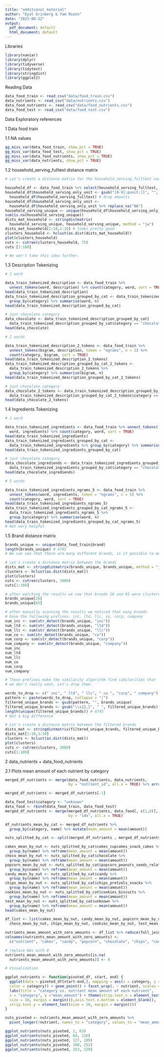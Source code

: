 ```yaml
---
title: "additional material"
author: "Eyal Grinberg & Yam Rozen"
date: "2023-08-22"
output:
  pdf_document: default
  html_document: default
---
```


Libraries

```r
library(naniar)
library(dplyr)
library(tidyverse)
library(tidytext)
library(stringdist)
library(ggplot2)
```


Reading Data

```r
data_food_train <- read_csv("data/food_train.csv")
data_nutrients <- read_csv("data/nutrients.csv")
data_food_nutrients <- read_csv("data/food_nutrients.csv")
data_food_test <- read_csv("data/food_test.csv")
```


Data Exploratory references

1 Data food train

1.1 NA values

```r
gg_miss_var(data_food_train, show_pct = TRUE)
gg_miss_var(data_food_test, show_pct = TRUE)
gg_miss_var(data_food_nutrients, show_pct = TRUE)
gg_miss_var(data_nutrients, show_pct = TRUE)
```


1.2 household_serving_fulltext distance matrix

```r
# Let's create a distance matrix for the household_serving_fulltext variable

household_df <- data_food_train %>% select(household_serving_fulltext, category)
household_df$household_serving_only_unit <- gsub("[0-9[:punct:]]", "",
  household_df$household_serving_fulltext) # drop amounts
household_df$household_serving_only_unit <- 
  household_df$household_serving_only_unit %>% replace_na("NA")
household_serving_unique <- unique(household_df$household_serving_only_unit)
sum(is.na(household_serving_unique))
dists_mat_household <- stringdistmatrix(
  household_serving_unique, household_serving_unique, method = "jw")
dists_mat_household[1:10,1:10] # looks pretty good
clusters_household <- hclust(as.dist(dists_mat_household))
plot(clusters_household)
cuts <- cutree(clusters_household, 75)
cuts [1:100]

# We won't take this idea further.
```


1.3 Description Tokenizing

```r
# 1 word

data_train_tokenized_description <- data_food_train %>%
  unnest_tokens(word, description) %>% count(category, word, sort = TRUE)
head(data_train_tokenized_description)
data_train_tokenized_description_grouped_by_cat <- data_train_tokenized_description %>%
  group_by(category) %>% summarise(word, n)
head(data_train_tokenized_description_grouped_by_cat)

# just chocolate category
data_chocolate <- data_train_tokenized_description_grouped_by_cat[
  data_train_tokenized_description_grouped_by_cat$category == "chocolate" , ]
head(data_chocolate)

# 2 words

data_train_tokenized_description_2_tokens <- data_food_train %>% 
  unnest_tokens(bigram, description, token = "ngrams", n = 2) %>%
  count(category, bigram, sort = TRUE)
head(data_train_tokenized_description_2_tokens)
data_train_tokenized_description_grouped_by_cat_2_tokens <-
  data_train_tokenized_description_2_tokens %>% 
  group_by(category) %>% summarise(bigram, n)
head(data_train_tokenized_description_grouped_by_cat_2_tokens)

# just chocolate category
data_chocolate_2_tokens <- data_train_tokenized_description_grouped_by_cat_2_tokens[
  data_train_tokenized_description_grouped_by_cat_2_tokens$category == "chocolate" , ]
head(data_chocolate_2_tokens)
```


1.4 Ingredients Tokenizing


```r
# 1 word 

data_train_tokenized_ingredients <- data_food_train %>% unnest_tokens(
  word, ingredients) %>% count(category, word, sort = TRUE)
head(data_train_tokenized_ingredients)
data_train_tokenized_ingredients_grouped_by_cat <- 
  data_train_tokenized_ingredients %>% group_by(category) %>% summarise(word, n)
head(data_train_tokenized_ingredients_grouped_by_cat)

# just chocolate category
data_chocolate_ingrediends <- data_train_tokenized_ingredients_grouped_by_cat[
  data_train_tokenized_ingredients_grouped_by_cat$category == "chocolate" , ]
head(data_chocolate_ingrediends)

# 5 words

data_train_tokenized_ingredients_ngrams_5 <- data_food_train %>% 
  unnest_tokens(word, ingredients, token = "ngrams", n = 5) %>% 
  count(category, word, sort = TRUE)
head(data_train_tokenized_ingredients_ngrams_5)
data_train_tokenized_ingredients_grouped_by_cat_ngrams_5 <-
  data_train_tokenized_ingredients_ngrams_5 %>% 
  group_by(category) %>% summarise(word, n)
head(data_train_tokenized_ingredients_grouped_by_cat_ngrams_5)
# Not very helpful
```


1.5 Brand distance matrix

```r
brands_unique <- unique(data_food_train$brand)
length(brands_unique) # 4783
# We can see that there are many different brands, is it possible to merge some of them?
```

```r
# Let's create a distance matrix between the brands
dists_mat <- stringdistmatrix(brands_unique, brands_unique, method = "jw")
clusters <- hclust(as.dist(dists_mat))
plot(clusters)
cuts <- cutree(clusters, 3000)
cuts[1:100]

# after watching the results we saw that brands 26 and 65 were clustered to the same cluster.
brands_unique[26]
brands_unique[65]

# after manually scanning the results we noticed that many brands 
# have the following prefixes: inc, ltd, llc, co, corp, company 
num_inc <- sum(str_detect(brands_unique, "inc"))
num_ltd <- sum(str_detect(brands_unique, "ltd"))
num_llc <- sum(str_detect(brands_unique, "llc"))
num_co <- sum(str_detect(brands_unique, "co"))
num_corp <- sum(str_detect(brands_unique, "corp"))
num_company <- sum(str_detect(brands_unique, "company"))
num_inc
num_ltd
num_llc
num_co
num_corp
num_company

# These prefixes make the similarity algorithm find similarities that
# we don't really want, Let's drop them.

words_to_drop <- c(" inc", " ltd", " llc", " co ", "corp", " company")
pattern <- paste(words_to_drop, collapse = "|")
filtered_unique_brands <- gsub(pattern, "", brands_unique)
filtered_unique_brands <- gsub("\\s{2,}", " ", filtered_unique_brands)
length(unique(filtered_unique_brands)) # 4745
# Not a big difference

# Let's create a distance matrix between the filtered brands
dists_mat <- stringdistmatrix(filtered_unique_brands, filtered_unique_brands, method = "jw")
dists_mat[1:10,1:10]
clusters <- hclust(as.dist(dists_mat))
plot(clusters)
cuts <- cutree(clusters, 3000)
cuts[1:100]

```


2 data_nutrients +  data_food_nutrients

2.1 Plots mean amount of each nutrient by category

```r
merged_df_nutrients <- merge(data_food_nutrients, data_nutrients,
                             by = "nutrient_id", all.x = TRUE) %>% arrange(idx)

merged_df_nutrients <- merged_df_nutrients[-1]

data_food_test$category <- "unknown"
data_food <- rbind(data_food_train, data_food_test)
merged_df_nutrients <- merge(merged_df_nutrients, data_food[, c(1,8)], 
                             by = "idx", all.x = TRUE)

df_nutrients_mean_by_cat <- merged_df_nutrients %>%
  group_by(category, name) %>% mutate(mean_amount = mean(amount))

nuts_splitted_by_cat <- split(merged_df_nutrients , merged_df_nutrients$category)

cakes_mean_by_nut <- nuts_splitted_by_cat$cakes_cupcakes_snack_cakes %>%
  group_by(name) %>% reframe(mean_amount = mean(amount)) 
choco_mean_by_nut <- nuts_splitted_by_cat$chocolate %>%
  group_by(name) %>% reframe(mean_amount = mean(amount))
popcorn_mean_by_nut <- nuts_splitted_by_cat$popcorn_peanuts_seeds_related_snacks %>% 
  group_by(name) %>% reframe(mean_amount = mean(amount))
candy_mean_by_nut <- nuts_splitted_by_cat$candy %>%
  group_by(name) %>% reframe(mean_amount = mean(amount))
chips_mean_by_nut <- nuts_splitted_by_cat$chips_pretzels_snacks %>%
  group_by(name) %>% reframe(mean_amount = mean(amount))
cookies_mean_by_nut <- nuts_splitted_by_cat$cookies_biscuits %>% 
  group_by(name) %>% reframe(mean_amount = mean(amount))
test_mean_by_nut <- nuts_splitted_by_cat$unknown %>% 
  group_by(name) %>% reframe(mean_amount = mean(amount))
head(cakes_mean_by_nut)

df_list <- list(cakes_mean_by_nut, candy_mean_by_nut, popcorn_mean_by_nut,
  choco_mean_by_nut, chips_mean_by_nut, cookies_mean_by_nut, test_mean_by_nut)

nutrients_mean_amount_with_zero_amounts <- df_list %>% reduce(full_join, by = "name")
colnames(nutrients_mean_amount_with_zero_amounts) <- 
  c("nutrient", "cakes", "candy", "popcorn", "chocolate", "chips", "cookies", "test")

# replace NAs with 0
nutrients_mean_amount_with_zero_amounts[is.na(
  nutrients_mean_amount_with_zero_amounts)] <- 0  

# Visualization

ggplot_nutrients <- function(pivoted_df, start, end) {
  ggplot(data = pivoted_df[start:end,], mapping = aes(x = category, y = mean_amount,
  color = category)) + geom_point() + facet_wrap(. ~ nutrient, scales = "free_y") +
  labs(title = "category vs. nutrient mean amount of each nutrient",
  x = "category", y ="mean_amount") + theme(strip.text.x = element_text(
  size = 10, margin = margin()),axis.text.x.bottom = element_blank(),
  strip.text.y = element_text(size = 20, margin = margin()))
}

nuts_pivoted <- nutrients_mean_amount_with_zero_amounts %>%
  pivot_longer(!nutrient, names_to = "category", values_to = "mean_amount")

ggplot_nutrients(nuts_pivoted, 1, 63)
ggplot_nutrients(nuts_pivoted, 64, 126)
ggplot_nutrients(nuts_pivoted, 127, 189)
ggplot_nutrients(nuts_pivoted, 190, 252)
ggplot_nutrients(nuts_pivoted, 253, 329)
```

